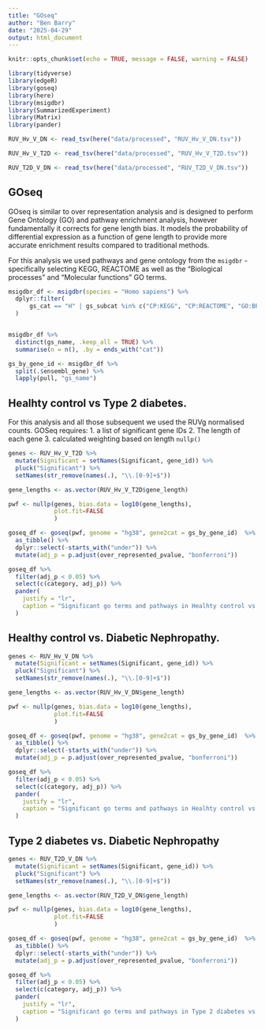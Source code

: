 ```yaml
---
title: "GOseq"
author: "Ben Barry"
date: "2025-04-29"
output: html_document
---
```


```r
knitr::opts_chunk$set(echo = TRUE, message = FALSE, warning = FALSE)
```

```r
library(tidyverse)
library(edgeR)
library(goseq)
library(here)
library(msigdbr)
library(SummarizedExperiment)
library(Matrix)
library(pander)
```

```r
RUV_Hv_V_DN <- read_tsv(here("data/processed", "RUV_Hv_V_DN.tsv"))

RUV_Hv_V_T2D <- read_tsv(here("data/processed", "RUV_Hv_V_T2D.tsv"))

RUV_T2D_V_DN <- read_tsv(here("data/processed", "RUV_T2D_V_DN.tsv"))
```

## GOseq
GOseq is similar to over representation analysis and is designed to perform Gene Ontology (GO) and pathway enrichment analysis, however fundamentally it corrects for gene length bias. It models the probability of differential expression as a function of gene length to provide more accurate enrichment results compared to traditional methods.

For this analysis we used pathways and gene ontology from the `msigdbr` - specifically selecting KEGG, REACTOME as well as the "Biological processes" and "Molecular functions" GO terms. 

```r

msigdbr_df <- msigdbr(species = "Homo sapiens") %>%
  dplyr::filter(
      gs_cat == "H" | gs_subcat %in% c("CP:KEGG", "CP:REACTOME", "GO:BP, GO:MF") #, "IMMUNESIGDB"
  )


msigdbr_df %>%
  distinct(gs_name, .keep_all = TRUE) %>%
  summarise(n = n(), .by = ends_with("cat"))

gs_by_gene_id <- msigdbr_df %>% 
  split(.$ensembl_gene) %>% 
  lapply(pull, "gs_name")

```

## Healhty control vs Type 2 diabetes. 

For this analysis and all those subsequent we used the RUVg normalised counts.
GOSeq requires:
1. a list of significant gene IDs
2. The length of each gene
3. calculated weighting based on length `nullp()`

```r
genes <- RUV_Hv_V_T2D %>%
  mutate(Significant = setNames(Significant, gene_id)) %>%
  pluck("Significant") %>%
  setNames(str_remove(names(.), "\\.[0-9]+$"))

gene_lengths <- as.vector(RUV_Hv_V_T2D$gene_length)

pwf <- nullp(genes, bias.data = log10(gene_lengths),
             plot.fit=FALSE
             )

goseq_df <- goseq(pwf, genome = "hg38", gene2cat = gs_by_gene_id)  %>% 
  as_tibble() %>% 
  dplyr::select(-starts_with("under")) %>% 
  mutate(adj_p = p.adjust(over_represented_pvalue, "bonferroni"))

goseq_df %>%
  filter(adj_p < 0.05) %>%
  select(c(category, adj_p)) %>%
  pander(
    justify = "lr",
    caption = "Significant go terms and pathways in Healhty control vs Type 2 diabetes"
  )


```

## Healthy control vs. Diabetic Nephropathy.


```r
genes <- RUV_Hv_V_DN %>%
  mutate(Significant = setNames(Significant, gene_id)) %>%
  pluck("Significant") %>%
  setNames(str_remove(names(.), "\\.[0-9]+$"))

gene_lengths <- as.vector(RUV_Hv_V_DN$gene_length)

pwf <- nullp(genes, bias.data = log10(gene_lengths),
             plot.fit=FALSE
             )

goseq_df <- goseq(pwf, genome = "hg38", gene2cat = gs_by_gene_id)  %>% 
  as_tibble() %>% 
  dplyr::select(-starts_with("under")) %>% 
  mutate(adj_p = p.adjust(over_represented_pvalue, "bonferroni"))

goseq_df %>%
  filter(adj_p < 0.05) %>%
  select(c(category, adj_p)) %>%
  pander(
    justify = "lr",
    caption = "Significant go terms and pathways in Healhty control vs Diabetic Nephropathy"
  )


```

## Type 2 diabetes vs. Diabetic Nephropathy
```r
genes <- RUV_T2D_V_DN %>%
  mutate(Significant = setNames(Significant, gene_id)) %>%
  pluck("Significant") %>%
  setNames(str_remove(names(.), "\\.[0-9]+$"))

gene_lengths <- as.vector(RUV_T2D_V_DN$gene_length)

pwf <- nullp(genes, bias.data = log10(gene_lengths),
             plot.fit=FALSE
             )

goseq_df <- goseq(pwf, genome = "hg38", gene2cat = gs_by_gene_id)  %>% 
  as_tibble() %>% 
  dplyr::select(-starts_with("under")) %>% 
  mutate(adj_p = p.adjust(over_represented_pvalue, "bonferroni"))

goseq_df %>%
  filter(adj_p < 0.05) %>%
  select(c(category, adj_p)) %>%
  pander(
    justify = "lr",
    caption = "Significant go terms and pathways in Type 2 diabetes vs Diabetic Nephropathy"
  )

```
